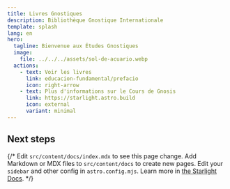 ```yaml
---
title: Livres Gnostiques
description: Bibliothèque Gnostique Internationale
template: splash
lang: en
hero:
  tagline: Bienvenue aux Études Gnostiques
  image:
    file: ../../../assets/sol-de-acuario.webp
  actions:
    - text: Voir les livres
      link: educacion-fundamental/prefacio
      icon: right-arrow
    - text: Plus d'informations sur le Cours de Gnosis
      link: https://starlight.astro.build
      icon: external
      variant: minimal
---
```



## Next steps

{/* <CardGrid stagger>
	<Card title="Update content" icon="pencil">
		Edit `src/content/docs/index.mdx` to see this page change.
	</Card>
	<Card title="Add new content" icon="add-document">
		Add Markdown or MDX files to `src/content/docs` to create new pages.
	</Card>
	<Card title="Configure your site" icon="setting">
		Edit your `sidebar` and other config in `astro.config.mjs`.
	</Card>
	<Card title="Read the docs" icon="open-book">
		Learn more in [the Starlight Docs](https://starlight.astro.build/).
	</Card>
</CardGrid> */}
